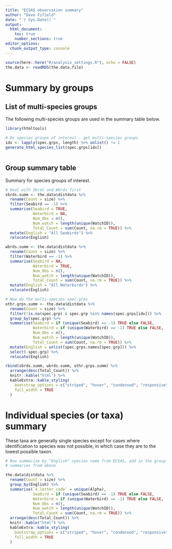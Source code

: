 ```yaml
---
title: "ECSAS observation summary"
author: "Dave Fifield"
date: "`r Sys.Date()`"
output: 
  html_document: 
    toc: true
    number_sections: true
editor_options: 
  chunk_output_type: console
---
```



```r
source(here::here("R/analysis_settings.R"), echo = FALSE)
the.data <- readRDS(the.data.file)
```

# Summary by groups

## List of multi-species groups

The following multi-species groups are used in the summary table below.

```r
library(htmltools)

# Do species groups of interest - get multi-species groups
idx <- lapply(spec.grps, length) %>% unlist() != 1
generate_html_species_list(spec.grps[idx])
```


```r

```


## Group summary table

Summary for species groups of interest.

```r
# Deal with Sbrds and Wbrds first
sbrds.summ <- the.data$distdata %>%
  rename(Count = size) %>% 
  filter(Seabird == -1) %>% 
  summarise(Seabird = TRUE,
            Waterbird = NA,
            Num_Obs = n(),
            Num_watch = length(unique(WatchID)),
            Total_Count = sum(Count, na.rm = TRUE)) %>%
  mutate(English = "All Seabirds") %>% 
  relocate(English)

wbrds.summ <- the.data$distdata %>%
  rename(Count = size) %>% 
  filter(Waterbird == -1) %>% 
  summarise(Seabird = NA,
            Waterbird = TRUE,
            Num_Obs = n(),
            Num_watch = length(unique(WatchID)),
            Total_Count = sum(Count, na.rm = TRUE)) %>%
  mutate(English = "All Waterbirds") %>% 
  relocate(English)

# Now do the multi-species spec.grps
othr.grps.summ <- the.data$distdata %>%
  rename(Count = size) %>% 
  filter(!is.na(spec.grp) & spec.grp %in% names(spec.grps[idx])) %>% 
  group_by(spec.grp) %>% 
  summarise(Seabird = if (unique(Seabird) == -1) TRUE else FALSE,
            Waterbird = if (unique(Waterbird) == -1) TRUE else FALSE,
            Num_Obs = n(),
            Num_watch = length(unique(WatchID)),
            Total_Count = sum(Count, na.rm = TRUE)) %>% 
  mutate(English = unlist(spec.grps.names[spec.grp])) %>% 
  select(-spec.grp) %>% 
  relocate(English)

rbind(sbrds.summ, wbrds.summ, othr.grps.summ) %>%
  arrange(desc(Total_Count)) %>%
  knitr::kable("html") %>%
  kableExtra::kable_styling(
    bootstrap_options = c("striped", "hover", "condensed", "responsive"),
    full_width = TRUE
  )

```

# Individual species (or taxa) summary

These taxa are generally single species except for cases where identification
to species was not possible, in which case they are to the lowest possible
taxon. 

```r
# Now summarize by "English" species name from ECSAS, add in the group
# summaries from above

the.data$distdata %>%
  rename(Count = size) %>% 
  group_by(English) %>%
  summarise(`4_letter_code` = unique(Alpha),
            Seabird = if (unique(Seabird) == -1) TRUE else FALSE,
            Waterbird = if (unique(Waterbird) == -1) TRUE else FALSE,
            Num_Obs = n(),
            Num_watch = length(unique(WatchID)),
            Total_Count = sum(Count, na.rm = TRUE)) %>%
  arrange(desc(Total_Count)) %>% 
  knitr::kable("html") %>%
  kableExtra::kable_styling(
    bootstrap_options = c("striped", "hover", "condensed", "responsive"),
    full_width = TRUE
  )
```
